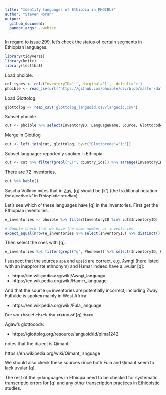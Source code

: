 ```yaml
---
title: "Identify languages of Ethiopia in PHOIBLE"
author: "Steven Moran"
output:
  github_document:
  pandoc_args: --webtex
---
```


In regard to [issue 299](https://github.com/phoible/dev/issues/299), let's check the status of certain segments in Ethiopian languages.


```r
library(tidyverse)
library(knitr)
library(testthat)
```

Load phoible.

```r
col_types <- cols(InventoryID='i', Marginal='l', .default='c')
phoible <- read_csv(url('https://github.com/phoible/dev/blob/master/data/phoible.csv?raw=true'), col_types = col_types)
```

Load Glottolog.

```r
glottolog <- read_csv('glottolog_languoid.csv/languoid.csv')
```

Subset phoible.

```r
cut <- phoible %>% select(InventoryID, LanguageName, Source, Glottocode) %>% distinct()
```

Merge in Glottlog.

```r
cut <- left_join(cut, glottolog, by=c("Glottocode"="id"))
```

Subset languages reportedly spoken in Ethiopia.

```r
cut <- cut %>% filter(grepl("ET", country_ids)) %>% arrange(InventoryID)
```

There are 72 inventories.

```r
cut %>% kable()
```

Sascha Völlmin notes that in [Zay](https://phoible.org/inventories/view/1510), [q] should be [k'] (the traditional notation for ejective k' in Ethiopistic studies).

Let's see which of these languages have [q] in the inventories. First get the Ethiopian inventories.

```r
e_inventories <- phoible %>% filter(InventoryID %in% cut$InventoryID)

# Double check that we have the same number of inventories
expect_equal(nrow(e_inventories %>% select(InventoryID) %>% distinct()), nrow(cut))
```

Then select the ones with [q].

```r
e_inventories %>% filter(grepl("q", Phoneme)) %>% select(InventoryID, Glottocode, LanguageName, SpecificDialect, Source, Phoneme, Marginal) %>% kable()
```

I suspect that the sources `spa` and `upsid` are correct, e.g. Awngi (here listed with an inapproriate ethnonym) and Hamar indeed have a uvular [q]:

* https://en.wikipedia.org/wiki/Awngi_language
* https://en.wikipedia.org/wiki/Hamer_language

And that the source `gm` inventories are potentially incorrect, including Zway. Fulfulde is spoken mainly in West Africa:

* https://en.wikipedia.org/wiki/Fula_language

But we should check the status of [q] there.

Agaw's glottocode:

* https://glottolog.org/resource/languoid/id/qima1242

notes that the dialect is Qimant: 

https://en.wikipedia.org/wiki/Qimant_language

We should also check these sources since both Fula and Qimant seem to lack uvular [q].

The rest of the `gm` languages in Ethiopia need to be checked for systematic transcriptio errors for [q] and any other transcription practices in Ethiopistic studies.

